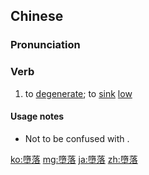 {{also|堕落}}
==Chinese==
{{zh-forms|s=堕落}}

===Pronunciation===
{{zh-pron
|m=duòluò|ma=y
|c=do6 lok6
|mn=tūi-lo̍h
|cat=v
}}

===Verb===
{{zh-verb}}

# to [[degenerate]]; to [[sink]] [[low]]

====Usage notes====
* Not to be confused with {{zh-l|墜落}}.

{{zh-cat|Advanced}}

[[ko:墮落]]
[[mg:墮落]]
[[ja:墮落]]
[[zh:墮落]]